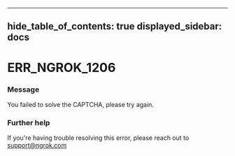 

---
hide_table_of_contents: true
displayed_sidebar: docs
---


# ERR_NGROK_1206

### Message
You failed to solve the CAPTCHA, please try again.

<ErrorDetails />



### Further help
If you're having trouble resolving this error, please reach out to [support@ngrok.com](mailto:support@ngrok.com?subject=Help%20with%20ERR_NGROK_1206)

